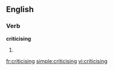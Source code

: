 ==English==

===Verb===
'''criticising'''

# {{present participle of|[[criticise]]}}

[[fr:criticising]]
[[simple:criticising]]
[[vi:criticising]]